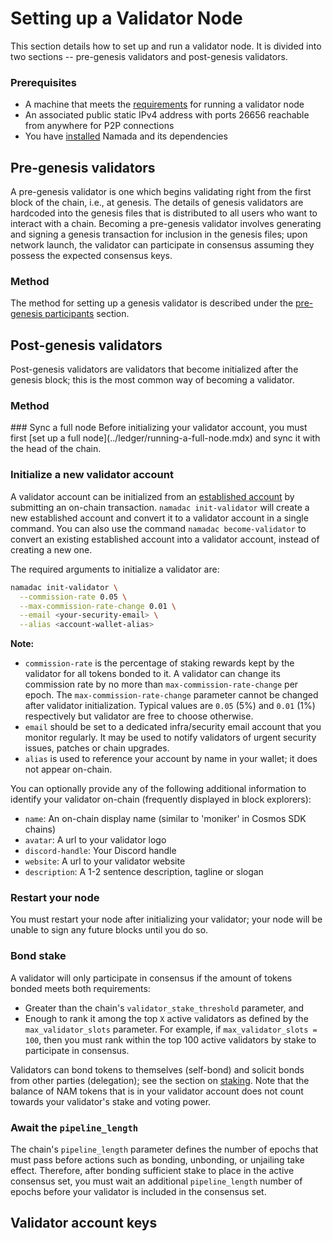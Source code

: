 
# Setting up a Validator Node

This section details how to set up and run a validator node. It is divided into two sections -- pre-genesis validators and post-genesis validators.

### Prerequisites

- A machine that meets the [requirements](../hardware.mdx) for running a validator node
- An associated public static IPv4 address with ports 26656 reachable from anywhere for P2P connections
- You have [installed](../../introduction/install.mdx) Namada and its dependencies


## Pre-genesis validators

A pre-genesis validator is one which begins validating right from the first block of the chain, i.e., at genesis. 
The details of genesis validators are hardcoded into the genesis files that is distributed to all users who want to interact with a chain. Becoming a pre-genesis 
validator involves generating and signing a genesis transaction for inclusion in the genesis files; upon network launch, the validator can participate in 
consensus assuming they possess the expected consensus keys.

### Method

The method for setting up a genesis validator is described under the [pre-genesis participants](../networks/genesis-flow/participants.mdx#generate-a-pre-genesis-validator-account) section.


## Post-genesis validators

Post-genesis validators are validators that become initialized after the genesis block; this is the most common way of becoming a validator.

### Method
<Steps>
### Sync a full node
Before initializing your validator account, you must first [set up a full node](../ledger/running-a-full-node.mdx) and sync it with 
the head of the chain.

### Initialize a new validator account
A validator account can be initialized from an [established account](../../users/transparent-accounts/established-accounts.mdx) by submitting an on-chain transaction. 
`namadac init-validator` will create a new established account and convert it to a validator account in a single command.
<Callout>
You can also use the command `namadac become-validator` to convert an existing established account into a validator account, instead of creating a new one.
</Callout>

The required arguments to initialize a validator are:
```bash copy
namadac init-validator \
  --commission-rate 0.05 \
  --max-commission-rate-change 0.01 \
  --email <your-security-email> \
  --alias <account-wallet-alias>
```
__Note:__
- `commission-rate` is the percentage of staking rewards kept by the validator for all tokens bonded to it. A validator can change its commission rate 
by no more than `max-commission-rate-change` per epoch. The `max-commission-rate-change` parameter cannot be changed after validator initialization.
Typical values are `0.05` (5%) and `0.01` (1%) respectively but validator are free to choose otherwise.
- `email` should be set to a dedicated infra/security email account that you monitor regularly. It may be used to notify validators of urgent security issues, patches 
or chain upgrades.
- `alias` is used to reference your account by name in your wallet; it does not appear on-chain.

You can optionally provide any of the following additional information to identify your validator on-chain (frequently displayed in block explorers):
- `name`: An on-chain display name (similar to 'moniker' in Cosmos SDK chains)
- `avatar`: A url to your validator logo
- `discord-handle`: Your Discord handle
- `website`: A url to your validator website
- `description`: A 1-2 sentence description, tagline or slogan

### Restart your node
You must restart your node after initializing your validator; your node will be unable to sign any future blocks until you do so.

### Bond stake
A validator will only participate in consensus if the amount of tokens bonded meets both requirements:  
- Greater than the chain's `validator_stake_threshold` parameter, and  
- Enough to rank it among the top `X` active validators as defined by the `max_validator_slots` parameter. For example, if `max_validator_slots = 100`, then you must rank within the top 100 active validators by stake to participate in consensus.

Validators can bond tokens to themselves (self-bond) and solicit bonds from other parties (delegation); see the section on [staking](./staking.mdx). 
Note that the balance of NAM tokens that is in your validator account does not count towards your validator's stake and voting power.

### Await the `pipeline_length`
The chain's `pipeline_length` parameter defines the number of epochs that must pass before actions such as bonding, unbonding, or unjailing take effect. Therefore, 
after bonding sufficient stake to place in the active consensus set, you must wait an additional `pipeline_length` number of epochs before your validator is included in the consensus set.


</Steps>

## Validator account keys

